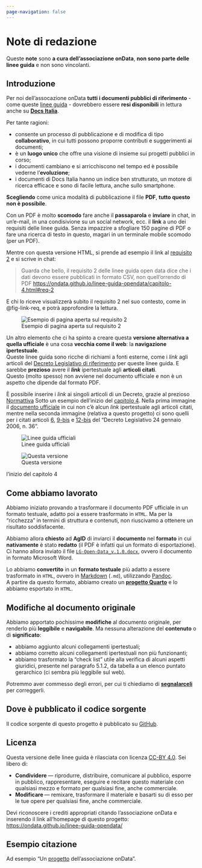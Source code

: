 ```yaml
---
page-navigation: false
---
```


# Note di redazione {.unnumbered}

Queste **note** sono **a cura dell'associazione onData**, **non sono parte delle linee guida** e non sono vincolanti.

## Introduzione {.unnumbered}

Per noi dell'assocazione onData **tutti i documenti pubblici di riferimento** - come queste [linee guida](prefazione.qmd) - dovrebbero essere **resi disponibili** in lettura anche su [**Docs Italia**](https://docs.italia.it/).

Per tante ragioni:

- consente un processo di pubblicazione e di modifica di tipo **collaborativo**, in cui tutti possono proporre contributi e suggerimenti ai documenti;
- è un **luogo unico** che offre una visione di insieme sui progetti pubblici in corso;
- i documenti cambiano e si arricchiscono nel tempo ed è possibile vederne l'**evoluzione**;
- i documenti di Docs Italia hanno un indice ben strutturato, un motore di ricerca efficace e sono di facile lettura, anche sullo smartphone.

**Scegliendo** come unica modalità di pubblicazione il file **PDF**, **tutto questo non è possibile**.

Con un PDF è molto **scomodo** fare anche il **passaparola** e **inviare** in chat, in un'e-mail, in una condisivione su un social network, ecc. il **link** a uno dei requisiti delle linee guida. Senza impazzire a sfogliare 150 pagine di PDF o fare una ricerca di testo in questo, magari in un terminale mobile scomodo (per un PDF).

Mentre con questa versione HTML, si prende ad esempio il link al [requisito 2](capitolo-4.qmd#req-2){.testo-rosso} e si scrive in chat:

> Guarda che bello, il requisito 2 delle linee guida open data dice che i dati devono essere pubblicati in formato CSV, non quell'orrendo di PDF <https://ondata.github.io/linee-guida-opendata/capitolo-4.html#req-2>

E chi lo riceve visualizzerà subito il requisito 2 nel suo contesto, come in @fig-link-req, e potrà approfondire la lettura.

:::{.column-page-inset-right}
![Esempio di pagina aperta sul requisito 2](./immagini/link_requisito.png){#fig-link-req fig-alt="Esempio di pagina aperta sul requisito 2" align="center" .lightbox}
:::

Un altro elemento che ci ha spinto a creare questa **versione alternativa a quella ufficiale** è una cosa **vecchia come il web**: la **navigazione ipertestuale**.<br>
Queste linee guida sono ricche di richiami a fonti esterne, come i *link* agli articoli del [Decreto Legislativo di riferimento](https://www.normattiva.it/uri-res/N2Ls?urn:nir:stato:decreto.legislativo:2006-01-24;36) per queste linee guida. E sarebbe **prezioso** avere il **_link_** ipertestuale agli **articoli citati**.<br>
Questo (molto spesso) non avviene nel documento ufficiale e non è un aspetto che dipende dal formato PDF.<br>

[È possibile inserire i *link* ai singoli articoli di un Decreto, grazie al prezioso [Normattiva](https://www.normattiva.it/staticPage/faq#19)]{.aside}
Sotto un esempio dell'inizio del [capitolo 4](capitolo-4.qmd). Nella prima immagine il [documento ufficiale](https://www.agid.gov.it/sites/agid/files/2024-05/lg-open-data_v.1.0_1.pdf) in cui non c'è alcun *link* ipertestuale agli articoli citati, mentre nella seconda immagine (relativa a questo progetto) ci sono quelli per i citati articoli [6](https://www.normattiva.it/uri-res/N2Ls?urn:nir:stato:decreto.legislativo:2006-01-24;36~art6), [9-bis](https://www.normattiva.it/uri-res/N2Ls?urn:nir:stato:decreto.legislativo:2006-01-24;36~art9bis) e [12-bis](https://www.normattiva.it/uri-res/N2Ls?urn:nir:stato:decreto.legislativo:2006-01-24;36~art12bis) del "Decreto Legislativo 24 gennaio 2006, n. 36".





:::{.column-page-inset-right}
::: {#fig-ipertesto layout-ncol=2}

![Linee guida ufficiali](immagini/doc_hyperlink.png){#fig-doc_hyperlink .lightbox group="my-gallery"}

![Questa versione](immagini/ondata_hyperlink.png){#fig-ondata_hyperlink .lightbox group="my-gallery"}

l'inizio del capitolo 4
:::
:::

## Come abbiamo lavorato {.unnumbered}

Abbiamo iniziato provando a trasformare il documento PDF ufficiale in un formato testuale, adatto poi a essere trasformato in `HTML`. Ma per la "ricchezza" in termini di struttura e contenuti, non riuscivamo a ottenere un risultato soddisfacente.

Abbiamo allora **chiesto** ad **AgID** di inviarci il **documento** nel **formato** in cui **nativamente** è stato **redatto** (il PDF è infatti qui un formato di esportazione).<br>Ci hanno allora inviato il file [`LG-Open-Data_v.1.0.docx`](rawdata/LG-Open-Data_v.1.0.docx), ovvero il documento in formato Microsoft Word.

Lo abbiamo **convertito** in un **formato testuale** più adatto a essere trasformato in `HTML`, ovvero in [Markdown](https://omni.wikiwand.com/en/articles/Markdown) (`.md`), utilizzando [Pandoc](https://pandoc.org/).<br>
A partire da questo formato, abbiamo creato un [**progetto Quarto**](https://quarto.org/) e lo abbiamo esportato in `HTML`.

## Modifiche al documento originale {.unnumbered}

Abbiamo apportato pochissime **modifiche** al documento originale, per renderlo più **leggibile** e **navigabile**. Ma nessuna alterazione del **contenuto** o di **significato**:

- abbiamo aggiunto alcuni collegamenti ipertestuali;
- abbiamo corretto alcuni collegamenti ipertestuali non più funzionanti;
- abbiamo trasformato la "check list" utile alla verifica di alcuni aspetti giuridici, presente nel paragrafo 5.1.2, da tabella a un elenco puntato gerarchico (ci sembra più leggibile sul web).

Potremmo aver commesso degli errori, per cui ti chiediamo di [**segnalarceli**](https://github.com/ondata/linee-guida-opendata/issues?q=sort%3Aupdated-desc+is%3Aissue+is%3Aopen) per correggerli.

## Dove è pubblicato il codice sorgente {.unnumbered}

Il codice sorgente di questo progetto è pubblicato su [GitHub](https://github.com/ondata/linee-guida-opendata).

## Licenza {.unnumbered}

Questa versione delle linee guida è rilasciata con licenza [CC-BY 4.0](https://creativecommons.org/licenses/by/4.0/deed.it). Sei libero di:

- **Condividere **— riprodurre, distribuire, comunicare al pubblico, esporre in pubblico, rappresentare, eseguire e recitare questo materiale con qualsiasi mezzo e formato per qualsiasi fine, anche commerciale.
- **Modificare **— remixare, trasformare il materiale e basarti su di esso per le tue opere per qualsiasi fine, anche commerciale.

Devi riconoscere i crediti appropriati citando l'associazione onData e inserendo il link all'homepage di questo progetto:<br>
<https://ondata.github.io/linee-guida-opendata/>


::: {.callout-note}
## Esempio citazione
Ad esempio "Un [progetto](https://ondata.github.io/linee-guida-opendata/) dell'associazione onData".
:::

